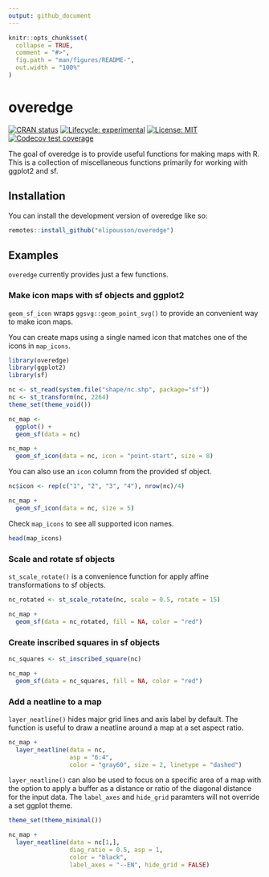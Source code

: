 ```yaml
---
output: github_document
---
```


<!-- README.md is generated from README.Rmd. Please edit that file -->

```r
knitr::opts_chunk$set(
  collapse = TRUE,
  comment = "#>",
  fig.path = "man/figures/README-",
  out.width = "100%"
)
```

# overedge

<!-- badges: start -->
[![CRAN status](https://www.r-pkg.org/badges/version/overedge)](https://CRAN.R-project.org/package=overedge)
[![Lifecycle: experimental](https://img.shields.io/badge/lifecycle-experimental-orange.svg)](https://lifecycle.r-lib.org/articles/stages.html#experimental)
 [![License: MIT](https://img.shields.io/badge/License-MIT-yellow.svg)](https://opensource.org/licenses/MIT)
[![Codecov test coverage](https://codecov.io/gh/elipousson/overedge/branch/main/graph/badge.svg)](https://app.codecov.io/gh/elipousson/overedge?branch=main)
<!-- badges: end -->

The goal of overedge is to provide useful functions for making maps with R. This is a collection of miscellaneous functions primarily for working with ggplot2 and sf.

## Installation

You can install the development version of overedge like so:

``` r
remotes::install_github("elipousson/overedge")
```

## Examples

`overedge` currently provides just a few functions.

### Make icon maps with sf objects and ggplot2

`geom_sf_icon` wraps `ggsvg::geom_point_svg()` to provide an convenient way to make icon maps.

You can create maps using a single named icon that matches one of the icons in `map_icons`.

```r
library(overedge)
library(ggplot2)
library(sf)

nc <- st_read(system.file("shape/nc.shp", package="sf"))
nc <- st_transform(nc, 2264)
theme_set(theme_void())

nc_map <-
  ggplot() +
  geom_sf(data = nc)

nc_map +
  geom_sf_icon(data = nc, icon = "point-start", size = 8)
```

You can also use an `icon` column from the provided sf object.

```r
nc$icon <- rep(c("1", "2", "3", "4"), nrow(nc)/4)

nc_map +
  geom_sf_icon(data = nc, size = 5)
```

Check `map_icons` to see all supported icon names.

```r
head(map_icons)
```

### Scale and rotate sf objects

`st_scale_rotate()` is a convenience function for apply affine transformations to sf objects.

```r
nc_rotated <- st_scale_rotate(nc, scale = 0.5, rotate = 15)

nc_map +
  geom_sf(data = nc_rotated, fill = NA, color = "red")
```

### Create inscribed squares in sf objects

```r
nc_squares <- st_inscribed_square(nc)

nc_map +
  geom_sf(data = nc_squares, fill = NA, color = "red")
```

### Add a neatline to a map

`layer_neatline()` hides major grid lines and axis label by default. The function is useful to draw a neatline around a map at a set aspect ratio.

```r
nc_map +
  layer_neatline(data = nc,
                 asp = "6:4",
                 color = "gray60", size = 2, linetype = "dashed")
```
`layer_neatline()` can also be used to focus on a specific area of a map with the option to apply a buffer as a distance or ratio of the diagonal distance for the input data. The `label_axes` and `hide_grid` paramters will not override a set ggplot theme.

```r
theme_set(theme_minimal())

nc_map +
  layer_neatline(data = nc[1,],
                 diag_ratio = 0.5, asp = 1,
                 color = "black",
                 label_axes = "--EN", hide_grid = FALSE)
```


